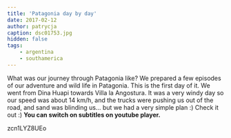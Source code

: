 ```yaml
---
title: 'Patagonia day by day'
date: 2017-02-12
author: patrycja
caption: dsc01753.jpg
hidden: false
tags: 
    - argentina
    - southamerica
---
```


What was our journey through Patagonia like? We prepared a few episodes of our adventure and wild life in Patagonia. This is the first day of it. We went from Dina Huapi towards Villa la Angostura. It was a very windy day so our speed was about 14 km/h, and the trucks were pushing us out of the road, and sand was blinding us... but we had a very simple plan :) Check it out :) <strong>You can switch on subtitles on youtube player.</strong>

<youtube>zcn1LYZ8UEo</youtube>